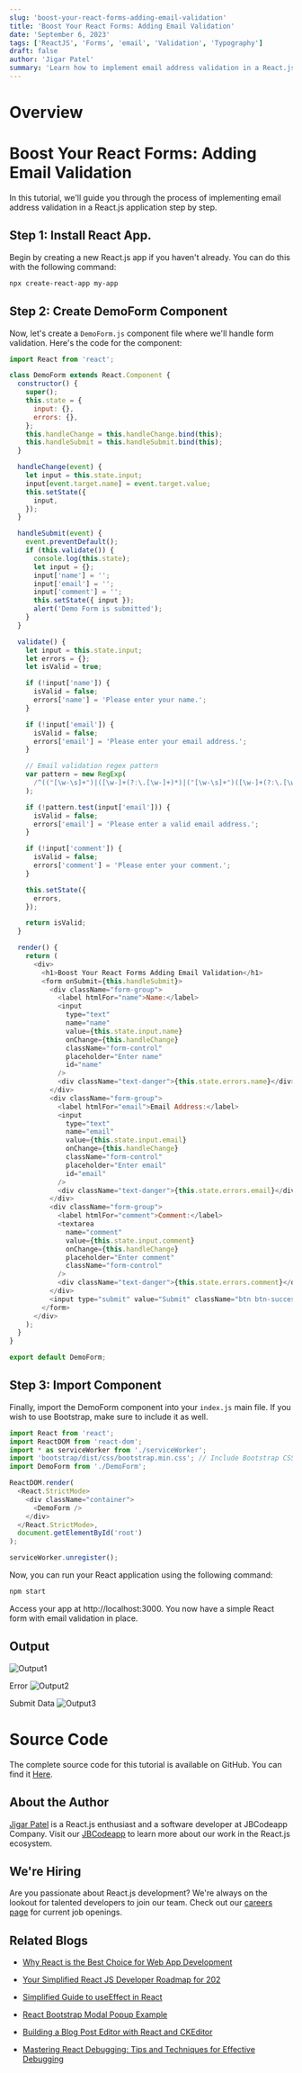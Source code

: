```yaml
---
slug: 'boost-your-react-forms-adding-email-validation'
title: 'Boost Your React Forms: Adding Email Validation'
date: 'September 6, 2023'
tags: ['ReactJS', 'Forms', 'email', 'Validation', 'Typography']
draft: false
author: 'Jigar Patel'
summary: 'Learn how to implement email address validation in a React.js application with this step-by-step tutorial.'
---
```


# Overview

<TOCInline
  toc={props.toc}
  exclude="Overview"
  toHeading={2}
  defaultimage="boost-your-react-forms-adding-email-validation"
/>

# Boost Your React Forms: Adding Email Validation

In this tutorial, we'll guide you through the process of implementing email address validation in a React.js application step by step.

## Step 1: Install React App.

Begin by creating a new React.js app if you haven't already. You can do this with the following command:

```bash
npx create-react-app my-app
```

## Step 2: Create DemoForm Component

Now, let's create a `DemoForm.js` component file where we'll handle form validation. Here's the code for the component:

```javascript
import React from 'react';

class DemoForm extends React.Component {
  constructor() {
    super();
    this.state = {
      input: {},
      errors: {},
    };
    this.handleChange = this.handleChange.bind(this);
    this.handleSubmit = this.handleSubmit.bind(this);
  }

  handleChange(event) {
    let input = this.state.input;
    input[event.target.name] = event.target.value;
    this.setState({
      input,
    });
  }

  handleSubmit(event) {
    event.preventDefault();
    if (this.validate()) {
      console.log(this.state);
      let input = {};
      input['name'] = '';
      input['email'] = '';
      input['comment'] = '';
      this.setState({ input });
      alert('Demo Form is submitted');
    }
  }

  validate() {
    let input = this.state.input;
    let errors = {};
    let isValid = true;

    if (!input['name']) {
      isValid = false;
      errors['name'] = 'Please enter your name.';
    }

    if (!input['email']) {
      isValid = false;
      errors['email'] = 'Please enter your email address.';
    }

    // Email validation regex pattern
    var pattern = new RegExp(
      /^(("[\w-\s]+")|([\w-]+(?:\.[\w-]+)*)|("[\w-\s]+")([\w-]+(?:\.[\w-]+)*))(@((?:[\w-]+\.)*\w[\w-]{0,66})\.([a-z]{2,6}(?:\.[a-z]{2})?)$)|(@\[?((25[0-5]\.|2[0-4][0-9]\.|1[0-9]{2}\.|[0-9]{1,2}\.))((25[0-5]|2[0-4][0-9]|1[0-9]{2}|[0-9]{1,2})\.){2}(25[0-5]|2[0-4][0-9]|1[0-9]{2}|[0-9]{1,2})\]?$)/i
    );

    if (!pattern.test(input['email'])) {
      isValid = false;
      errors['email'] = 'Please enter a valid email address.';
    }

    if (!input['comment']) {
      isValid = false;
      errors['comment'] = 'Please enter your comment.';
    }

    this.setState({
      errors,
    });

    return isValid;
  }

  render() {
    return (
      <div>
        <h1>Boost Your React Forms Adding Email Validation</h1>
        <form onSubmit={this.handleSubmit}>
          <div className="form-group">
            <label htmlFor="name">Name:</label>
            <input
              type="text"
              name="name"
              value={this.state.input.name}
              onChange={this.handleChange}
              className="form-control"
              placeholder="Enter name"
              id="name"
            />
            <div className="text-danger">{this.state.errors.name}</div>
          </div>
          <div className="form-group">
            <label htmlFor="email">Email Address:</label>
            <input
              type="text"
              name="email"
              value={this.state.input.email}
              onChange={this.handleChange}
              className="form-control"
              placeholder="Enter email"
              id="email"
            />
            <div className="text-danger">{this.state.errors.email}</div>
          </div>
          <div className="form-group">
            <label htmlFor="comment">Comment:</label>
            <textarea
              name="comment"
              value={this.state.input.comment}
              onChange={this.handleChange}
              placeholder="Enter comment"
              className="form-control"
            />
            <div className="text-danger">{this.state.errors.comment}</div>
          </div>
          <input type="submit" value="Submit" className="btn btn-success" />
        </form>
      </div>
    );
  }
}

export default DemoForm;
```

## Step 3: Import Component

Finally, import the DemoForm component into your `index.js` main file. If you wish to use Bootstrap, make sure to include it as well.

```javascript
import React from 'react';
import ReactDOM from 'react-dom';
import * as serviceWorker from './serviceWorker';
import 'bootstrap/dist/css/bootstrap.min.css'; // Include Bootstrap CSS
import DemoForm from './DemoForm';

ReactDOM.render(
  <React.StrictMode>
    <div className="container">
      <DemoForm />
    </div>
  </React.StrictMode>,
  document.getElementById('root')
);

serviceWorker.unregister();
```

Now, you can run your React application using the following command:

```bash
npm start
```

Access your app at http://localhost:3000. You now have a simple React form with email validation in place.

## Output

![Output1](/static/blog/boost-your-react-forms-adding-email-validation/image.png)

Error
![Output2](/static/blog/boost-your-react-forms-adding-email-validation/image-1.png)

Submit Data
![Output3](/static/blog/boost-your-react-forms-adding-email-validation/image-2.png)

# Source Code

The complete source code for this tutorial is available on GitHub. You can find it [Here](https://github.com/jbcodeapp/Blogs/tree/main/Boost%20Your%20React%20Forms%20Adding%20Email%20Validation).

## About the Author

[Jigar Patel](https://expertlaravel.com) is a React.js enthusiast and a software developer at JBCodeapp Company. Visit our [JBCodeapp](https://jbcodeapp.com) to learn more about our work in the React.js ecosystem.

## We're Hiring

Are you passionate about React.js development? We're always on the lookout for talented developers to join our team. Check out our [careers page](https://jbcodeapp.com/career) for current job openings.

## Related Blogs

- [Why React is the Best Choice for Web App Development](why-react-ultimate-web-app-development-choice)

- [Your Simplified React JS Developer Roadmap for 202](your-simplified-react-js-developer-roadmap-for-2023)

- [Simplified Guide to useEffect in React](simplified-guide-to-useeffect-in-react)

- [React Bootstrap Modal Popup Example](react-bootstrap-modal-example)

- [Building a Blog Post Editor with React and CKEditor](react-ckeditor-blog-editor)

- [Mastering React Debugging: Tips and Techniques for Effective Debugging](react-debugging-tips-and-techniques)
